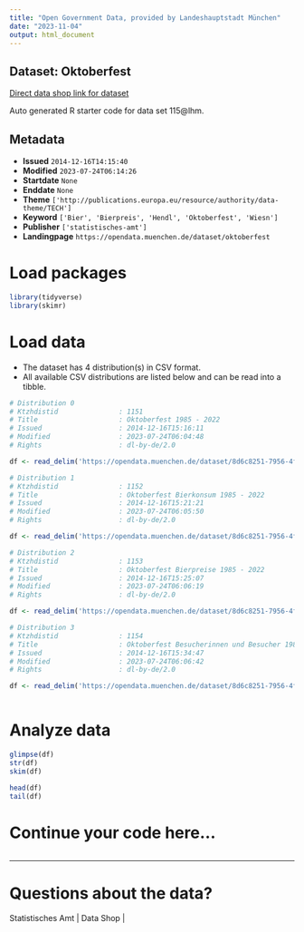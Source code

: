 ```yaml
---
title: "Open Government Data, provided by Landeshauptstadt München"
date: "2023-11-04"
output: html_document
---
```


## Dataset: Oktoberfest

[Direct data shop link for dataset](https://opendata.muenchen.de/dataset/oktoberfest)

Auto generated R starter code for data set 115@lhm.

## Metadata

- **Issued** `2014-12-16T14:15:40`
- **Modified** `2023-07-24T06:14:26`
- **Startdate** `None`
- **Enddate** `None`
- **Theme** `['http://publications.europa.eu/resource/authority/data-theme/TECH']`
- **Keyword** `['Bier', 'Bierpreis', 'Hendl', 'Oktoberfest', 'Wiesn']`
- **Publisher** `['statistisches-amt']`
- **Landingpage** `https://opendata.muenchen.de/dataset/oktoberfest`


# Load packages

```r

library(tidyverse)
library(skimr)

```

# Load data

-   The dataset has 4 distribution(s) in CSV format.
-   All available CSV distributions are listed below and can be read into a tibble.

```r

# Distribution 0
# Ktzhdistid               : 1151
# Title                    : Oktoberfest 1985 - 2022
# Issued                   : 2014-12-16T15:16:11
# Modified                 : 2023-07-24T06:04:48
# Rights                   : dl-by-de/2.0

df <- read_delim('https://opendata.muenchen.de/dataset/8d6c8251-7956-4f92-8c96-f79106aab828/resource/e0f664cf-6dd9-4743-bd2b-81a8b18bd1d2/download/oktoberfestgesamt19852022.csv')

# Distribution 1
# Ktzhdistid               : 1152
# Title                    : Oktoberfest Bierkonsum 1985 - 2022
# Issued                   : 2014-12-16T15:21:21
# Modified                 : 2023-07-24T06:05:50
# Rights                   : dl-by-de/2.0

df <- read_delim('https://opendata.muenchen.de/dataset/8d6c8251-7956-4f92-8c96-f79106aab828/resource/56a0c3c8-c2ea-4b42-bbd2-21cb72d80803/download/oktoberfestbierkonsum19852022.csv')

# Distribution 2
# Ktzhdistid               : 1153
# Title                    : Oktoberfest Bierpreise 1985 - 2022
# Issued                   : 2014-12-16T15:25:07
# Modified                 : 2023-07-24T06:06:19
# Rights                   : dl-by-de/2.0

df <- read_delim('https://opendata.muenchen.de/dataset/8d6c8251-7956-4f92-8c96-f79106aab828/resource/52fda541-c4dd-4eb6-8f2a-84ca24ffe775/download/oktoberfestbierpreis19852022.csv')

# Distribution 3
# Ktzhdistid               : 1154
# Title                    : Oktoberfest Besucherinnen und Besucher 1985 - 2022
# Issued                   : 2014-12-16T15:34:47
# Modified                 : 2023-07-24T06:06:42
# Rights                   : dl-by-de/2.0

df <- read_delim('https://opendata.muenchen.de/dataset/8d6c8251-7956-4f92-8c96-f79106aab828/resource/902cafb5-0523-4114-a46c-7cd8240b1347/download/oktoberfestbesucher19852022.csv')



```

# Analyze data

```r

glimpse(df)
str(df)
skim(df)

head(df)
tail(df)

```

# Continue your code here...

```r

```

------------------------------------------------------------------------

# Questions about the data?

Statistisches Amt | Data Shop | 

